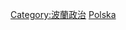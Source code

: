{{Commonscat|International relations of Poland}}
[[Category:波蘭政治|Category:波蘭政治]]
[[Category:欧洲各国外交|Polska]]